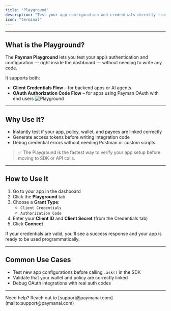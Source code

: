 ```yaml
---
title: "Playground"
description: "Test your app configuration and credentials directly from the dashboard"
icon: "terminal"
---
```


---

## What is the Playground?

The **Payman Playground** lets you test your app’s authentication and configuration — right inside the dashboard — without needing to write any code.

It supports both:

- **Client Credentials Flow** – for backend apps or AI agents
- **OAuth Authorization Code Flow** – for apps using Payman OAuth with end users
![Playground](/images/playground/img_1.png)
---

## Why Use It?

- Instantly test if your app, policy, wallet, and payees are linked correctly
- Generate access tokens before writing integration code
- Debug credential errors without needing Postman or custom scripts

> ✅ The Playground is the fastest way to verify your app setup before moving to SDK or API calls.

---

## How to Use It

1. Go to your app in the dashboard  
2. Click the **Playground** tab  
3. Choose a **Grant Type**:
   - `Client Credentials`
   - `Authorization Code`
4. Enter your **Client ID** and **Client Secret** (from the Credentials tab)
5. Click **Connect**

If your credentials are valid, you'll see a success response and your app is ready to be used programmatically.

---

## Common Use Cases

- Test new app configurations before calling `.ask()` in the SDK
- Validate that your wallet and policy are correctly linked
- Debug OAuth integrations with real auth codes

---

<Note>
	Need help? Reach out to [support@paymanai.com](mailto:support@paymanai.com)
</Note>